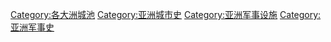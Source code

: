 [[Category:各大洲城池|Category:各大洲城池]]
[[Category:亚洲城市史|Category:亚洲城市史]]
[[Category:亚洲军事设施|Category:亚洲军事设施]]
[[Category:亚洲军事史|Category:亚洲军事史]]